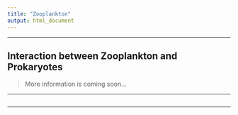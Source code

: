 ```yaml
---
title: "Zooplankton"
output: html_document
---
```


---

## **Interaction between Zooplankton and Prokaryotes**

> More information is coming soon...

---

![]()

---
